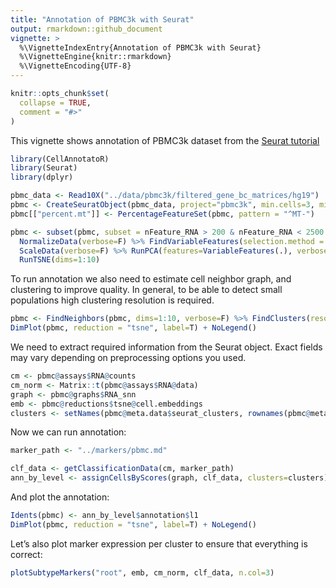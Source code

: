 ```yaml
---
title: "Annotation of PBMC3k with Seurat"
output: rmarkdown::github_document
vignette: >
  %\VignetteIndexEntry{Annotation of PBMC3k with Seurat}
  %\VignetteEngine{knitr::rmarkdown}
  %\VignetteEncoding{UTF-8}
---
```


```r
knitr::opts_chunk$set(
  collapse = TRUE,
  comment = "#>"
)
```

This vignette shows annotation of PBMC3k dataset from the [Seurat tutorial](https://satijalab.org/seurat/v3.0/pbmc3k_tutorial.html)

```r
library(CellAnnotatoR)
library(Seurat)
library(dplyr)
```

```r
pbmc_data <- Read10X("../data/pbmc3k/filtered_gene_bc_matrices/hg19")
pbmc <- CreateSeuratObject(pbmc_data, project="pbmc3k", min.cells=3, min.features=200)
pbmc[["percent.mt"]] <- PercentageFeatureSet(pbmc, pattern = "^MT-")

pbmc <- subset(pbmc, subset = nFeature_RNA > 200 & nFeature_RNA < 2500 & percent.mt < 5) %>% 
  NormalizeData(verbose=F) %>% FindVariableFeatures(selection.method = "vst", nfeatures=2000, verbose=F) %>% 
  ScaleData(verbose=F) %>% RunPCA(features=VariableFeatures(.), verbose=F) %>% 
  RunTSNE(dims=1:10)
```

To run annotation we also need to estimate cell neighbor graph, and clustering to improve quality.
In general, to be able to detect small populations high clustering resolution is required.

```r
pbmc <- FindNeighbors(pbmc, dims=1:10, verbose=F) %>% FindClusters(resolution=5, verbose=F)
DimPlot(pbmc, reduction = "tsne", label=T) + NoLegend()
```

We need to extract required information from the Seurat object. Exact fields may vary depending on preprocessing options you used.

```r
cm <- pbmc@assays$RNA@counts
cm_norm <- Matrix::t(pbmc@assays$RNA@data)
graph <- pbmc@graphs$RNA_snn
emb <- pbmc@reductions$tsne@cell.embeddings
clusters <- setNames(pbmc@meta.data$seurat_clusters, rownames(pbmc@meta.data))
```

Now we can run annotation:

```r
marker_path <- "../markers/pbmc.md"

clf_data <- getClassificationData(cm, marker_path)
ann_by_level <- assignCellsByScores(graph, clf_data, clusters=clusters)
```

And plot the annotation:

```r
Idents(pbmc) <- ann_by_level$annotation$l1
DimPlot(pbmc, reduction = "tsne", label=T) + NoLegend()
```

Let's also plot marker expression per cluster to ensure that everything is correct:

```r
plotSubtypeMarkers("root", emb, cm_norm, clf_data, n.col=3)
```


